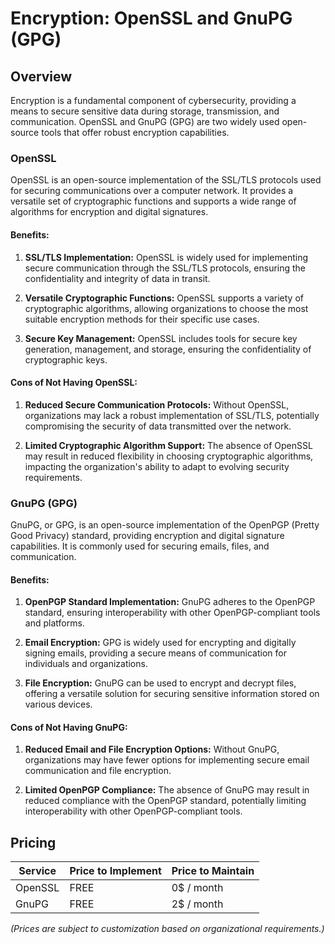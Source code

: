 # Encryption: OpenSSL and GnuPG (GPG)

## Overview

Encryption is a fundamental component of cybersecurity, providing a means to secure sensitive data during storage, transmission, and communication. OpenSSL and GnuPG (GPG) are two widely used open-source tools that offer robust encryption capabilities.

### OpenSSL

OpenSSL is an open-source implementation of the SSL/TLS protocols used for securing communications over a computer network. It provides a versatile set of cryptographic functions and supports a wide range of algorithms for encryption and digital signatures.

#### Benefits:

1. **SSL/TLS Implementation:** OpenSSL is widely used for implementing secure communication through the SSL/TLS protocols, ensuring the confidentiality and integrity of data in transit.

2. **Versatile Cryptographic Functions:** OpenSSL supports a variety of cryptographic algorithms, allowing organizations to choose the most suitable encryption methods for their specific use cases.

3. **Secure Key Management:** OpenSSL includes tools for secure key generation, management, and storage, ensuring the confidentiality of cryptographic keys.

#### Cons of Not Having OpenSSL:

1. **Reduced Secure Communication Protocols:** Without OpenSSL, organizations may lack a robust implementation of SSL/TLS, potentially compromising the security of data transmitted over the network.

2. **Limited Cryptographic Algorithm Support:** The absence of OpenSSL may result in reduced flexibility in choosing cryptographic algorithms, impacting the organization's ability to adapt to evolving security requirements.

### GnuPG (GPG)

GnuPG, or GPG, is an open-source implementation of the OpenPGP (Pretty Good Privacy) standard, providing encryption and digital signature capabilities. It is commonly used for securing emails, files, and communication.

#### Benefits:

1. **OpenPGP Standard Implementation:** GnuPG adheres to the OpenPGP standard, ensuring interoperability with other OpenPGP-compliant tools and platforms.

2. **Email Encryption:** GPG is widely used for encrypting and digitally signing emails, providing a secure means of communication for individuals and organizations.

3. **File Encryption:** GnuPG can be used to encrypt and decrypt files, offering a versatile solution for securing sensitive information stored on various devices.

#### Cons of Not Having GnuPG:

1. **Reduced Email and File Encryption Options:** Without GnuPG, organizations may have fewer options for implementing secure email communication and file encryption.

2. **Limited OpenPGP Compliance:** The absence of GnuPG may result in reduced compliance with the OpenPGP standard, potentially limiting interoperability with other OpenPGP-compliant tools.

## Pricing

| Service   | Price to Implement | Price to Maintain |
|-----------|--------------------|-------------------|
| OpenSSL   |         FREE           |        0$ / month           |
| GnuPG     |          FREE          |        2$ / month           |

*(Prices are subject to customization based on organizational requirements.)*
